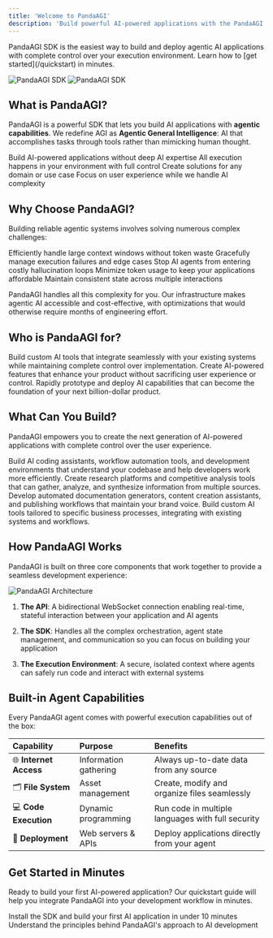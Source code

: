 ```yaml
---
title: 'Welcome to PandaAGI'
description: 'Build powerful AI-powered applications with the PandaAGI SDK. Full control over your experience while we handle the complexity.'
---
```


<Note>
PandaAGI SDK is the easiest way to build and deploy agentic AI applications with complete control over your execution environment. Learn how to [get started](/quickstart) in minutes.
</Note>

<img
  className="block dark:hidden"
  src="/images/panda_agi_hero.png"
  alt="PandaAGI SDK"
/>
<img
  className="hidden dark:block"
  src="/images/panda_agi_hero.png"
  alt="PandaAGI SDK"
/>

## What is PandaAGI?

PandaAGI is a powerful SDK that lets you build AI applications with **agentic capabilities**. We redefine AGI as **Agentic General Intelligence**: AI that accomplishes tasks through tools rather than mimicking human thought.

<CardGroup cols={2}>
  <Card
    title="Development Framework"
    icon="hammer"
    color="#0285c7"
  >
    Build AI-powered applications without deep AI expertise
  </Card>
  <Card
    title="Local Orchestration"
    icon="server"
    color="#16a34a"
  >
    All execution happens in your environment with full control
  </Card>
  <Card
    title="Universal Capability"
    icon="infinity"
    color="#dc2626"
  >
    Create solutions for any domain or use case
  </Card>
  <Card
    title="Developer-First"
    icon="code"
    color="#8b5cf6"
  >
    Focus on user experience while we handle AI complexity
  </Card>
</CardGroup>

## Why Choose PandaAGI?

Building reliable agentic systems involves solving numerous complex challenges:

<Steps>
  <Step title="Context Management">
    Efficiently handle large context windows without token waste
  </Step>
  <Step title="Error Resilience">
    Gracefully manage execution failures and edge cases
  </Step>
  <Step title="Hallucination Prevention">
    Stop AI agents from entering costly hallucination loops
  </Step>
  <Step title="Cost Optimization">
    Minimize token usage to keep your applications affordable
  </Step>
  <Step title="State Persistence">
    Maintain consistent state across multiple interactions
  </Step>
</Steps>

PandaAGI handles all this complexity for you. Our infrastructure makes agentic AI accessible and cost-effective, with optimizations that would otherwise require months of engineering effort.

## Who is PandaAGI for?

<Tabs>
  <Tab title="Software Engineers">
    Build custom AI tools that integrate seamlessly with your existing systems while maintaining complete control over implementation.
  </Tab>
  <Tab title="Product Engineers">
    Create AI-powered features that enhance your product without sacrificing user experience or control.
  </Tab>
  <Tab title="Technical Founders">
    Rapidly prototype and deploy AI capabilities that can become the foundation of your next billion-dollar product.
  </Tab>
</Tabs>

## What Can You Build?

PandaAGI empowers you to create the next generation of AI-powered applications with complete control over the user experience.

<AccordionGroup>
  <Accordion title="Development Tools" icon="code">
    Build AI coding assistants, workflow automation tools, and development environments that understand your codebase and help developers work more efficiently.
  </Accordion>
  <Accordion title="Business Intelligence" icon="chart-line">
    Create research platforms and competitive analysis tools that can gather, analyze, and synthesize information from multiple sources.
  </Accordion>
  <Accordion title="Content Systems" icon="file-lines">
    Develop automated documentation generators, content creation assistants, and publishing workflows that maintain your brand voice.
  </Accordion>
  <Accordion title="Enterprise Solutions" icon="building">
    Build custom AI tools tailored to specific business processes, integrating with existing systems and workflows.
  </Accordion>
</AccordionGroup>

## How PandaAGI Works

PandaAGI is built on three core components that work together to provide a seamless development experience:

<Frame caption="PandaAGI Architecture">
  <img src="/images/architecture.png" alt="PandaAGI Architecture" />
</Frame>

1. **The API**: A bidirectional WebSocket connection enabling real-time, stateful interaction between your application and AI agents

2. **The SDK**: Handles all the complex orchestration, agent state management, and communication so you can focus on building your application

3. **The Execution Environment**: A secure, isolated context where agents can safely run code and interact with external systems

## Built-in Agent Capabilities

Every PandaAGI agent comes with powerful execution capabilities out of the box:

| Capability | Purpose | Benefits |
|:----------|:--------|:---------|
| 🌐 **Internet Access** | Information gathering | Always up-to-date data from any source |
| 🗂️ **File System** | Asset management | Create, modify and organize files seamlessly |
| 💻 **Code Execution** | Dynamic programming | Run code in multiple languages with full security |
| 🚀 **Deployment** | Web servers & APIs | Deploy applications directly from your agent |

## Get Started in Minutes

Ready to build your first AI-powered application? Our quickstart guide will help you integrate PandaAGI into your development workflow in minutes.

<CardGroup cols={2}>
  <Card
    title="Quickstart Guide"
    icon="play"
    href="/quickstart"
    color="#0285c7"
  >
    Install the SDK and build your first AI application in under 10 minutes
  </Card>
  <Card
    title="Architecture & Philosophy"
    icon="diagram-project"
    href="/concepts/architecture"
    color="#8b5cf6"
  >
    Understand the principles behind PandaAGI's approach to AI development
  </Card>
</CardGroup> 